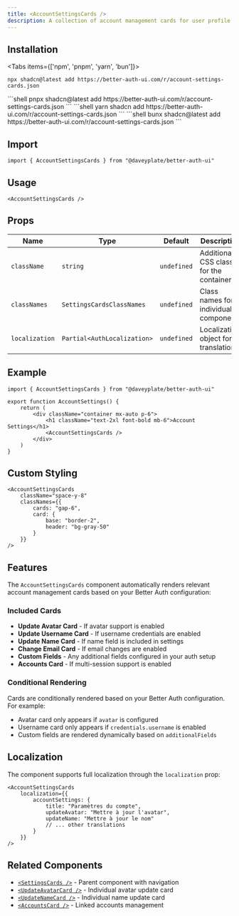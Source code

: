 ```yaml
---
title: <AccountSettingsCards />
description: A collection of account management cards for user profile settings
---
```


## Installation

<Tabs items={['npm', 'pnpm', 'yarn', 'bun']}>
  <Tab value="npm">
  ```shell
  npx shadcn@latest add https://better-auth-ui.com/r/account-settings-cards.json
  ```
  </Tab>
  <Tab value="pnpm">
  ```shell
  pnpx shadcn@latest add https://better-auth-ui.com/r/account-settings-cards.json
  ```
  </Tab>
  <Tab value="yarn">
  ```shell
  yarn shadcn add https://better-auth-ui.com/r/account-settings-cards.json
  ```
  </Tab>
  <Tab value="bun">
  ```shell
  bunx shadcn@latest add https://better-auth-ui.com/r/account-settings-cards.json
  ```
  </Tab>
</Tabs>

## Import

```tsx
import { AccountSettingsCards } from "@daveyplate/better-auth-ui"
```

## Usage

```tsx
<AccountSettingsCards />
```

## Props

| Name           | Type                            | Default     | Description                                |
|----------------|---------------------------------|-------------|--------------------------------------------|
| `className`    | `string`                        | `undefined` | Additional CSS classes for the container   |
| `classNames`   | `SettingsCardsClassNames`       | `undefined` | Class names for individual components      |
| `localization` | `Partial<AuthLocalization>`     | `undefined` | Localization object for translations       |

## Example

```tsx
import { AccountSettingsCards } from "@daveyplate/better-auth-ui"

export function AccountSettings() {
    return (
        <div className="container mx-auto p-6">
            <h1 className="text-2xl font-bold mb-6">Account Settings</h1>
            <AccountSettingsCards />
        </div>
    )
}
```

## Custom Styling

```tsx
<AccountSettingsCards
    className="space-y-8"
    classNames={{
        cards: "gap-6",
        card: {
            base: "border-2",
            header: "bg-gray-50"
        }
    }}
/>
```

## Features

The `AccountSettingsCards` component automatically renders relevant account management cards based on your Better Auth configuration:

### Included Cards

- **Update Avatar Card** - If avatar support is enabled
- **Update Username Card** - If username credentials are enabled
- **Update Name Card** - If name field is included in settings
- **Change Email Card** - If email changes are enabled
- **Custom Fields** - Any additional fields configured in your auth setup
- **Accounts Card** - If multi-session support is enabled

### Conditional Rendering

Cards are conditionally rendered based on your Better Auth configuration. For example:
- Avatar card only appears if `avatar` is configured
- Username card only appears if `credentials.username` is enabled
- Custom fields are rendered dynamically based on `additionalFields`

## Localization

The component supports full localization through the `localization` prop:

```tsx
<AccountSettingsCards
    localization={{
        accountSettings: {
            title: "Paramètres du compte",
            updateAvatar: "Mettre à jour l'avatar",
            updateName: "Mettre à jour le nom"
            // ... other translations
        }
    }}
/>
```

## Related Components

- [`<SettingsCards />`](/docs/components/settings-cards) - Parent component with navigation
- [`<UpdateAvatarCard />`](/docs/components/update-avatar-card) - Individual avatar update card
- [`<UpdateNameCard />`](/docs/components/update-name-card) - Individual name update card
- [`<AccountsCard />`](/docs/components/accounts-card) - Linked accounts management
